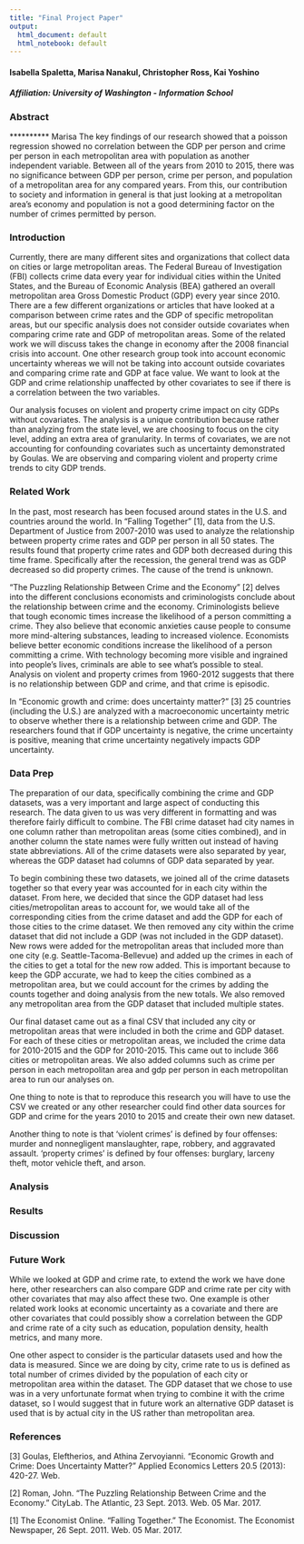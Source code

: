 ```yaml
---
title: "Final Project Paper"
output:
  html_document: default
  html_notebook: default
---
```


#### Isabella Spaletta, Marisa Nanakul, Christopher Ross, Kai Yoshino
##### Affiliation: University of Washington - Information School

### Abstract

********** Marisa
The key findings of our research showed that a poisson regression showed no correlation between the GDP per person and crime per person in each metropolitan area with population as another independent variable. Between all of the years from 2010 to 2015, there was no significance between GDP per person, crime per person, and population of a metropolitan area for any compared years. From this, our contribution to society and information in general is that just looking at a metropolitan area's economy and population is not a good determining factor on the number of crimes permitted by person. 

### Introduction

Currently, there are many different sites and organizations that collect data on cities or large metropolitan areas. The Federal Bureau of Investigation (FBI) collects crime data every year for individual cities within the United States, and the Bureau of Economic Analysis (BEA) gathered an overall metropolitan area Gross Domestic Product (GDP) every year since 2010. There are a few different organizations or articles that have looked at a comparison between crime rates and the GDP of specific metropolitan areas, but our specific analysis does not consider outside covariates when comparing crime rate and GDP of metropolitan areas. Some of the related work we will discuss takes the change in economy after the 2008 financial crisis into account. One other research group took into account economic uncertainty whereas we will not be taking into account outside covariates and comparing crime rate and GDP at face value. We want to look at the GDP and crime relationship unaffected by other covariates to see if there is a correlation between the two variables.

Our analysis focuses on violent and property crime impact on city GDPs without covariates. The analysis is a unique contribution because rather than analyzing from the state level, we are choosing to focus on the city level, adding an extra area of granularity. In terms of covariates, we are not accounting for confounding covariates such as uncertainty demonstrated by Goulas. We are observing and comparing violent and property crime trends to city GDP trends. 

### Related Work

In the past, most research has been focused around states in the U.S. and countries around the world. In “Falling Together” [1], data from the U.S. Department of Justice from 2007-2010 was used to analyze the relationship between property crime rates and GDP per person in all 50 states. The results found that property crime rates and GDP both decreased during this time frame. Specifically after the recession, the general trend was as GDP decreased so did property crimes. The cause of the trend is unknown.

“The Puzzling Relationship Between Crime and the Economy” [2] delves into the different conclusions economists and criminologists conclude about the relationship between crime and the economy. Criminologists believe that tough economic times increase the likelihood of a person committing a crime. They also believe that economic anxieties cause people to consume more mind-altering substances, leading to increased violence. Economists believe better economic conditions increase the likelihood of a person committing a crime. With technology becoming more visible and ingrained into people’s lives, criminals are able to see what’s possible to steal. Analysis on violent and property crimes from 1960-2012 suggests that there is no relationship between GDP and crime, and that crime is episodic.

In “Economic growth and crime: does uncertainty matter?” [3] 25 countries (including the U.S.) are analyzed with a macroeconomic uncertainty metric to observe whether there is a relationship between crime and GDP. The researchers found that if GDP uncertainty is negative, the crime uncertainty is positive, meaning that crime uncertainty negatively impacts GDP uncertainty. 

### Data Prep

The preparation of our data, specifically combining the crime and GDP datasets, was a very important and large aspect of conducting this research. The data given to us was very different in formatting and was therefore fairly difficult to combine. The FBI crime dataset had city names in one column rather than metropolitan areas (some cities combined), and in another column the state names were fully written out instead of having state abbreviations. All of the crime datasets were also separated by year, whereas the GDP dataset had columns of GDP data separated by year. 

To begin combining these two datasets, we joined all of the crime datasets together so that every year was accounted for in each city within the dataset. From here, we decided that since the GDP dataset had less cities/metropolitan areas to account for, we would take all of the corresponding cities from the crime dataset and add the GDP for each of those cities to the crime dataset. We then removed any city within the crime dataset that did not include a GDP (was not included in the GDP dataset). New rows were added for the metropolitan areas that included more than one city (e.g. Seattle-Tacoma-Bellevue) and added up the crimes in each of the cities to get a total for the new row added. This is important because to keep the GDP accurate, we had to keep the cities combined as a metropolitan area, but we could account for the crimes by adding the counts together and doing analysis from the new totals. We also removed any metropolitan area from the GDP dataset that included multiple states. 

Our final dataset came out as a final CSV that included any city or metropolitan areas that were included in both the crime and GDP dataset. For each of these cities or metropolitan areas, we included the crime data for 2010-2015 and the GDP for 2010-2015. This came out to include 366 cities or metropolitan areas. We also added columns such as crime per person in each metropolitan area and gdp per person in each metropolitan area to run our analyses on. 

One thing to note is that to reproduce this research you will have to use the CSV we created or any other researcher could find other data sources for GDP and crime for the years 2010 to 2015 and create their own new dataset. 

Another thing to note is that 
'violent crimes' is defined by four offenses: murder and nonnegligent manslaughter, rape, robbery, and aggravated assault. 
'property crimes' is defined by four offenses: burglary, larceny theft, motor vehicle theft, and arson.

### Analysis 

### Results

### Discussion

### Future Work

While we looked at GDP and crime rate, to extend the work we have done here, other researchers can also compare GDP and crime rate per city with other covariates that may also affect these two. One example is other related work looks at economic uncertainty as a covariate and there are other covariates that could possibly show a correlation between the GDP and crime rate of a city such as education, population density, health metrics, and many more. 

One other aspect to consider is the particular datasets used and how the data is measured. Since we are doing by city, crime rate to us is defined as total number of crimes divided by the population of each city or metropolitan area within the dataset. The GDP dataset that we chose to use was in a very unfortunate format when trying to combine it with the crime dataset, so I would suggest that in future work an alternative GDP dataset is used that is by actual city in the US rather than metropolitan area. 

### References

[3] Goulas, Eleftherios, and Athina Zervoyianni. "Economic Growth and Crime: Does Uncertainty Matter?" Applied Economics Letters 20.5 (2013): 420-27. Web.

[2] Roman, John. "The Puzzling Relationship Between Crime and the Economy." CityLab. The Atlantic, 23 Sept. 2013. Web. 05 Mar. 2017. 

[1] The Economist Online. "Falling Together." The Economist. The Economist Newspaper, 26 Sept. 2011. Web. 05 Mar. 2017. 




























